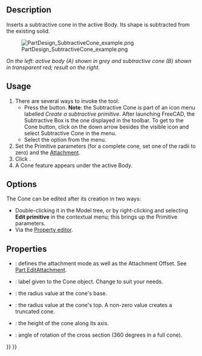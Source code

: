 <languages/>

{{Docnav
|[[PartDesign_SubtractiveSphere|Subtractive sphere]]
|[[PartDesign_SubtractiveEllipsoid|Subtractive ellipsoid]]
|[[PartDesign_Workbench|PartDesign]]
|IconL=PartDesign_SubtractiveSphere.svg
|IconR=PartDesign_SubtractiveEllipsoid.svg
|IconC=Workbench_PartDesign.svg
}}

{{GuiCommand
|Name=PartDesign SubtractiveCone
|MenuLocation=Part Design → Create a subtractive primitive → Subtractive Cone
|Workbenches=[[PartDesign_Workbench|PartDesign]]
|Version=0.17
|SeeAlso=[[PartDesign_CompPrimitiveSubtractive|PartDesign CompPrimitiveSubtractive]], [[PartDesign_AdditiveCone|PartDesign AdditiveCone]]
}}

==Description==

Inserts a subtractive cone in the active Body. Its shape is subtracted from the existing solid.

[[File:PartDesign_SubtractiveCone_example.png|none]]

''On the left: active body (A) shown in grey and subtractive cone (B) shown in transparent red; result on the right.''

==Usage==

# There are several ways to invoke the tool:
#* Press the {{Button|[[Image:PartDesign_SubtractiveCone.svg|16px]] [[PartDesign_SubtractiveCone|Subtractive Cone]]}} button. '''Note''': the Subtractive Cone is part of an icon menu labelled ''Create a subtractive primitive''. After launching FreeCAD, the Subtractive Box is the one displayed in the toolbar. To get to the Cone button, click on the down arrow besides the visible icon and select Subtractive Cone in the menu.
#* Select the {{MenuCommand|Part Design → Create a subtractive primitive → [[Image:PartDesign_SubtractiveCone.svg|16px]] Subtractive Cone}} option from the menu.
# Set the Primitive parameters (for a complete cone, set one of the radii to zero) and the [[Part_EditAttachment|Attachment]].
# Click {{Button|OK}}.
# A Cone feature appears under the active Body.

==Options== 

The Cone can be edited after its creation in two ways:
* Double-clicking it in the Model tree, or by right-clicking and selecting '''Edit primitive''' in the contextual menu; this brings up the Primitive parameters.
* Via the [[Property_editor|Property editor]].

==Properties==

* {{PropertyData|Attachment}}: defines the attachment mode as well as the Attachment Offset. See [[Part_EditAttachment|Part EditAttachment]].
* {{PropertyData|Label}}: label given to the Cone object. Change to suit your needs.
* {{PropertyData|Radius1}}: the radius value at the cone's base.
* {{PropertyData|Radius2}}: the radius value at the cone's top. A non-zero value creates a truncated cone.
* {{PropertyData|Height}}: the height of the cone along its axis.
* {{PropertyData|Angle}}: angle of rotation of the cross section (360 degrees in a full cone).


{{Docnav
|[[PartDesign_SubtractiveSphere|Subtractive sphere]]
|[[PartDesign_SubtractiveEllipsoid|Subtractive ellipsoid]]
|[[PartDesign_Workbench|PartDesign]]
|IconL=PartDesign_SubtractiveSphere.svg
|IconR=PartDesign_SubtractiveEllipsoid.svg
|IconC=Workbench_PartDesign.svg
}}

{{PartDesign_Tools_navi{{#translation:}}}}
{{Userdocnavi{{#translation:}}}}